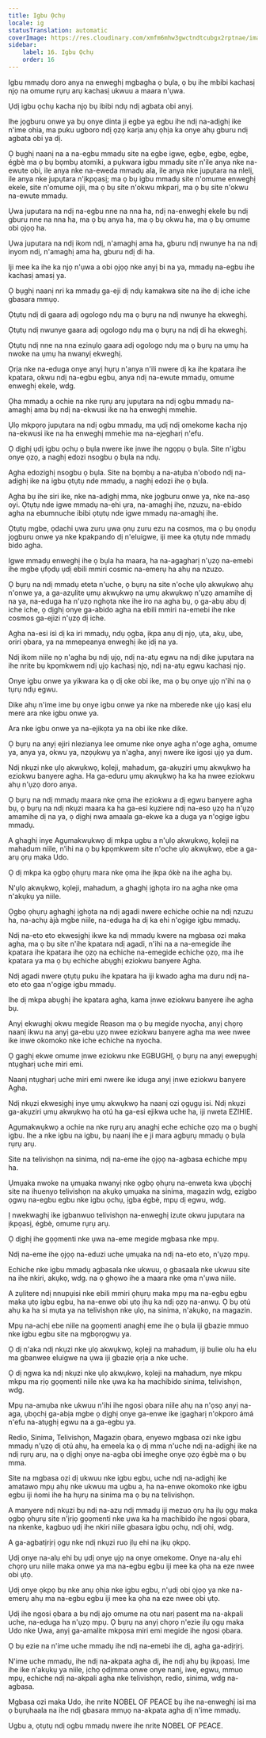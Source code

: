 ```yaml
---
title: Igbu Ọchụ
locale: ig
statusTranslation: automatic
coverImage: https://res.cloudinary.com/xmfm6mhw3gwctndtcubgx2rptnae/image/upload/v1740337243/small_cover_educacion_fundamental_a051170f1c.webp
sidebar:
    label: 16. Igbu Ọchụ
    order: 16
---
```

Igbu mmadụ doro anya na enweghị mgbagha ọ bụla, ọ bụ ihe mbibi kachasị njọ na omume rụrụ arụ kachasị ukwuu a maara n'ụwa.

Ụdị igbu ọchụ kacha njọ bụ ibibi ndụ ndị agbata obi anyị.

Ihe jọgburu onwe ya bụ onye dinta ji egbe ya egbu ihe ndị na-adịghị ike n'ime ohia, ma puku ugboro ndị ọzọ karịa anụ ọhịa ka onye ahụ gburu ndị agbata obi ya dị.

Ọ bụghị naanị na a na-egbu mmadụ site na egbe igwe, egbe, egbe, egbe, égbè ma ọ bụ bọmbụ atomiki, a pụkwara igbu mmadụ site n'ile anya nke na-ewute obi, ile anya nke na-eweda mmadụ ala, ile anya nke jupụtara na nlelị, ile anya nke jupụtara n'ịkpọasị; ma ọ bụ igbu mmadụ site n'omume enweghị ekele, site n'omume ojii, ma ọ bụ site n'okwu mkparị, ma ọ bụ site n'okwu na-ewute mmadụ.

Ụwa juputara na ndị na-egbu nne na nna ha, ndị na-enweghị ekele bụ ndị gburu nne na nna ha, ma ọ bụ anya ha, ma ọ bụ okwu ha, ma ọ bụ omume obi ọjọọ ha.

Ụwa juputara na ndị ikom ndị, n'amaghị ama ha, gburu ndị nwunye ha na ndị inyom ndị, n'amaghị ama ha, gburu ndị di ha.

Iji mee ka ihe ka njọ n'ụwa a obi ọjọọ nke anyị bi na ya, mmadụ na-egbu ihe kachasị amasị ya.

Ọ bụghị naanị nri ka mmadụ ga-eji dị ndụ kamakwa site na ihe dị iche iche gbasara mmụọ.

Ọtụtụ ndị di gaara adị ogologo ndụ ma ọ bụrụ na ndị nwunye ha ekweghị.

Ọtụtụ ndị nwunye gaara adị ogologo ndụ ma ọ bụrụ na ndị di ha ekweghị.

Ọtụtụ ndị nne na nna ezinụlọ gaara adị ogologo ndụ ma ọ bụrụ na ụmụ ha nwoke na ụmụ ha nwanyị ekweghị.

Ọrịa nke na-eduga onye anyị hụrụ n'anya n'ili nwere dị ka ihe kpatara ihe kpatara, okwu ndị na-egbu egbu, anya ndị na-ewute mmadụ, omume enweghị ekele, wdg.

Ọha mmadụ a ochie na nke rụrụ arụ jupụtara na ndị ogbu mmadụ na-amaghị ama bụ ndị na-ekwusi ike na ha enweghị mmehie.

Ụlọ mkpọrọ jupụtara na ndị ogbu mmadụ, ma ụdị ndị omekome kacha njọ na-ekwusi ike na ha enweghị mmehie ma na-ejegharị n'efu.

Ọ dịghị ụdị igbu ọchụ ọ bụla nwere ike ịnwe ihe ngọpụ ọ bụla. Site n'igbu onye ọzọ, a naghị edozi nsogbu ọ bụla na ndụ.

Agha edozighị nsogbu ọ bụla. Site na bọmbụ a na-atụba n'obodo ndị na-adịghị ike na igbu ọtụtụ nde mmadụ, a naghị edozi ihe ọ bụla.

Agha bụ ihe siri ike, nke na-adịghị mma, nke jọgburu onwe ya, nke na-asọ oyi. Ọtụtụ nde igwe mmadụ na-ehi ụra, na-amaghị ihe, nzuzu, na-ebido agha na ebumnuche ibibi ọtụtụ nde igwe mmadụ na-amaghị ihe.

Ọtụtụ mgbe, ọdachi ụwa zuru ụwa ọnụ zuru ezu na cosmos, ma ọ bụ ọnọdụ jọgburu onwe ya nke kpakpando dị n'eluigwe, iji mee ka ọtụtụ nde mmadụ bido agha.

Igwe mmadụ enweghị ihe ọ bụla ha maara, ha na-agagharị n'ụzọ na-emebi ihe mgbe ụfọdụ ụdị ebili mmiri cosmic na-emerụ ha ahụ na nzuzo.

Ọ bụrụ na ndị mmadụ eteta n'uche, ọ bụrụ na site n'oche ụlọ akwụkwọ ahụ n'onwe ya, a ga-azụlite ụmụ akwụkwọ na ụmụ akwụkwọ n'ụzọ amamihe dị na ya, na-eduga ha n'ụzọ nghọta nke ihe iro na agha bụ, ọ ga-abụ abụ dị iche iche, ọ dịghị onye ga-abido agha na ebili mmiri na-emebi ihe nke cosmos ga-ejizi n'ụzọ dị iche.

Agha na-esi ísì dị ka iri mmadụ, ndụ ọgba, ịkpa anụ dị njọ, ụta, akụ, ube, oriri ọbara, ya na mmepeanya enweghị ike ịdị na ya.

Ndị ikom niile nọ n'agha bụ ndị ụjọ, ndị na-atụ egwu na ndị dike jupụtara na ihe nrite bụ kpọmkwem ndị ụjọ kachasị njọ, ndị na-atụ egwu kachasị njọ.

Onye igbu onwe ya yikwara ka ọ dị oke obi ike, ma ọ bụ onye ụjọ n'ihi na ọ tụrụ ndụ egwu.

Dike ahụ n'ime ime bụ onye igbu onwe ya nke na mberede nke ụjọ kasị elu mere ara nke igbu onwe ya.

Ara nke igbu onwe ya na-ejikọta ya na obi ike nke dike.

Ọ bụrụ na anyị ejiri nlezianya lee omume nke onye agha n'oge agha, omume ya, anya ya, okwu ya, nzọụkwụ ya n'agha, anyị nwere ike igosi ụjọ ya dum.

Ndị nkụzi nke ụlọ akwụkwọ, kọleji, mahadum, ga-akụziri ụmụ akwụkwọ ha eziokwu banyere agha. Ha ga-eduru ụmụ akwụkwọ ha ka ha nwee eziokwu ahụ n'ụzọ doro anya.

Ọ bụrụ na ndị mmadụ maara nke ọma ihe eziokwu a dị egwu banyere agha bụ, ọ bụrụ na ndị nkụzi maara ka ha ga-esi kụziere ndị na-eso ụzọ ha n'ụzọ amamihe dị na ya, ọ dịghị nwa amaala ga-ekwe ka a duga ya n'ogige igbu mmadụ.

A ghaghị inye Agụmakwụkwọ dị mkpa ugbu a n'ụlọ akwụkwọ, kọleji na mahadum niile, n'ihi na ọ bụ kpọmkwem site n'oche ụlọ akwụkwọ, ebe a ga-arụ ọrụ maka Udo.

Ọ dị mkpa ka ọgbọ ọhụrụ mara nke ọma ihe ịkpa ókè na ihe agha bụ.

N'ụlọ akwụkwọ, kọleji, mahadum, a ghaghị ịghọta iro na agha nke ọma n'akụkụ ya niile.

Ọgbọ ọhụrụ aghaghị ịghọta na ndị agadi nwere echiche ochie na ndị nzuzu ha, na-achụ àjà mgbe niile, na-eduga ha dị ka ehi n'ogige igbu mmadụ.

Ndị na-eto eto ekwesịghị ikwe ka ndị mmadụ kwere na mgbasa ozi maka agha, ma ọ bụ site n'ihe kpatara ndị agadi, n'ihi na a na-emegide ihe kpatara ihe kpatara ihe ọzọ na echiche na-emegide echiche ọzọ, ma ihe kpatara ya ma ọ bụ echiche abụghị eziokwu banyere Agha.

Ndị agadi nwere ọtụtụ puku ihe kpatara ha iji kwado agha ma duru ndị na-eto eto gaa n'ogige igbu mmadụ.

Ihe dị mkpa abụghị ihe kpatara agha, kama ịnwe eziokwu banyere ihe agha bụ.

Anyị ekwughị okwu megide Reason ma ọ bụ megide nyocha, anyị chọrọ naanị ikwu na anyị ga-ebu ụzọ nwee eziokwu banyere agha ma wee nwee ike inwe okomoko nke iche echiche na nyocha.

Ọ gaghị ekwe omume ịnwe eziokwu nke EGBUGHỊ, ọ bụrụ na anyị ewepụghị ntụgharị uche miri emi.

Naanị ntụgharị uche miri emi nwere ike iduga anyị ịnwe eziokwu banyere Agha.

Ndị nkụzi ekwesịghị inye ụmụ akwụkwọ ha naanị ozi ọgụgụ isi. Ndị nkụzi ga-akụziri ụmụ akwụkwọ ha otú ha ga-esi ejikwa uche ha, iji nweta EZIHIE.

Agụmakwụkwọ a ochie na nke rụrụ arụ anaghị eche echiche ọzọ ma ọ bụghị igbu. Ihe a nke igbu na igbu, bụ naanị ihe e ji mara agbụrụ mmadụ ọ bụla rụrụ arụ.

Site na telivishọn na sinima, ndị na-eme ihe ọjọọ na-agbasa echiche mpụ ha.

Ụmụaka nwoke na ụmụaka nwanyị nke ọgbọ ọhụrụ na-enweta kwa ụbọchị site na ihuenyo telivishọn na akụkọ ụmụaka na sinima, magazin wdg, ezigbo ọgwụ na-egbu egbu nke igbu ọchụ, ịgba égbè, mpụ dị egwu, wdg.

Ị nwekwaghị ike ịgbanwuo telivishọn na-enweghị izute okwu jupụtara na ịkpọasị, égbè, omume rụrụ arụ.

Ọ dịghị ihe gọọmenti nke ụwa na-eme megide mgbasa nke mpụ.

Ndị na-eme ihe ọjọọ na-eduzi uche ụmụaka na ndị na-eto eto, n'ụzọ mpụ.

Echiche nke igbu mmadụ agbasala nke ukwuu, ọ gbasaala nke ukwuu site na ihe nkiri, akụkọ, wdg. na ọ ghọwo ihe a maara nke ọma n'ụwa niile.

A zụlitere ndị nnupụisi nke ebili mmiri ọhụrụ maka mpụ ma na-egbu egbu maka ụtọ igbu egbu, ha na-enwe obi ụtọ ịhụ ka ndị ọzọ na-anwụ. Ọ bụ otú ahụ ka ha si mụta ya na telivishọn nke ụlọ, na sinima, n'akụkọ, na magazin.

Mpụ na-achị ebe niile na gọọmenti anaghị eme ihe ọ bụla iji gbazie mmuo nke igbu egbu site na mgbọrọgwụ ya.

Ọ dị n'aka ndị nkụzi nke ụlọ akwụkwọ, kọleji na mahadum, iji bulie olu ha elu ma gbanwee eluigwe na ụwa iji gbazie ọrịa a nke uche.

Ọ dị ngwa ka ndị nkụzi nke ụlọ akwụkwọ, kọleji na mahadum, nye mkpu mkpu ma rịọ gọọmenti niile nke ụwa ka ha machibido sinima, telivishọn, wdg.

Mpụ na-amụba nke ukwuu n'ihi ihe ngosi ọbara niile ahụ na n'ọsọ anyị na-aga, ụbọchị ga-abịa mgbe ọ dịghị onye ga-enwe ike ịgagharị n'okporo ámá n'efu na-atụghị egwu na a ga-egbu ya.

Redio, Sinima, Telivishọn, Magazin ọbara, enyewo mgbasa ozi nke igbu mmadụ n'ụzọ dị otú ahụ, ha emeela ka ọ dị mma n'uche ndị na-adịghị ike na ndị rụrụ arụ, na ọ dịghị onye na-agba obi imeghe onye ọzọ égbè ma ọ bụ mma.

Site na mgbasa ozi dị ukwuu nke igbu egbu, uche ndị na-adịghị ike amatawo mpụ ahụ nke ukwuu ma ugbu a, ha na-enwe okomoko nke igbu egbu iji ṅomi ihe ha hụrụ na sinima ma ọ bụ na telivishọn.

A manyere ndị nkụzi bụ ndị na-azụ ndị mmadụ iji mezuo ọrụ ha ịlụ ọgụ maka ọgbọ ọhụrụ site n'ịrịọ gọọmenti nke ụwa ka ha machibido ihe ngosi ọbara, na nkenke, kagbuo ụdị ihe nkiri niile gbasara igbu ọchụ, ndị ohi, wdg.

A ga-agbatịrịrị ọgụ nke ndị nkụzi ruo ịlụ ehi na ịkụ ọkpọ.

Ụdị onye na-alụ ehi bụ ụdị onye ụjọ na onye omekome. Onye na-alụ ehi chọrọ uru niile maka onwe ya ma na-egbu egbu iji mee ka ọha na eze nwee obi ụtọ.

Ụdị onye ọkpọ bụ nke anụ ọhịa nke igbu egbu, n'ụdị obi ọjọọ ya nke na-emerụ ahụ ma na-egbu egbu iji mee ka ọha na eze nwee obi ụtọ.

Ụdị ihe ngosi ọbara a bụ ndị ajọ omume na otu narị pasent ma na-akpali uche, na-eduga ha n'ụzọ mpụ. Ọ bụrụ na anyị chọrọ n'ezie ịlụ ọgụ maka Udo nke Ụwa, anyị ga-amalite mkpọsa miri emi megide ihe ngosi ọbara.

Ọ bụ ezie na n'ime uche mmadụ ihe ndị na-emebi ihe dị, agha ga-adịrịrị.

N'ime uche mmadụ, ihe ndị na-akpata agha dị, ihe ndị ahụ bụ ịkpọasị. Ime ihe ike n'akụkụ ya niile, ịchọ ọdịmma onwe onye nanị, iwe, egwu, mmuo mpụ, echiche ndị na-akpali agha nke telivishọn, redio, sinima, wdg na-agbasa.

Mgbasa ozi maka Udo, ihe nrite NOBEL OF PEACE bụ ihe na-enweghị isi ma ọ bụrụhaala na ihe ndị gbasara mmụọ na-akpata agha dị n'ime mmadụ.

Ugbu a, ọtụtụ ndị ogbu mmadụ nwere ihe nrite NOBEL OF PEACE.

